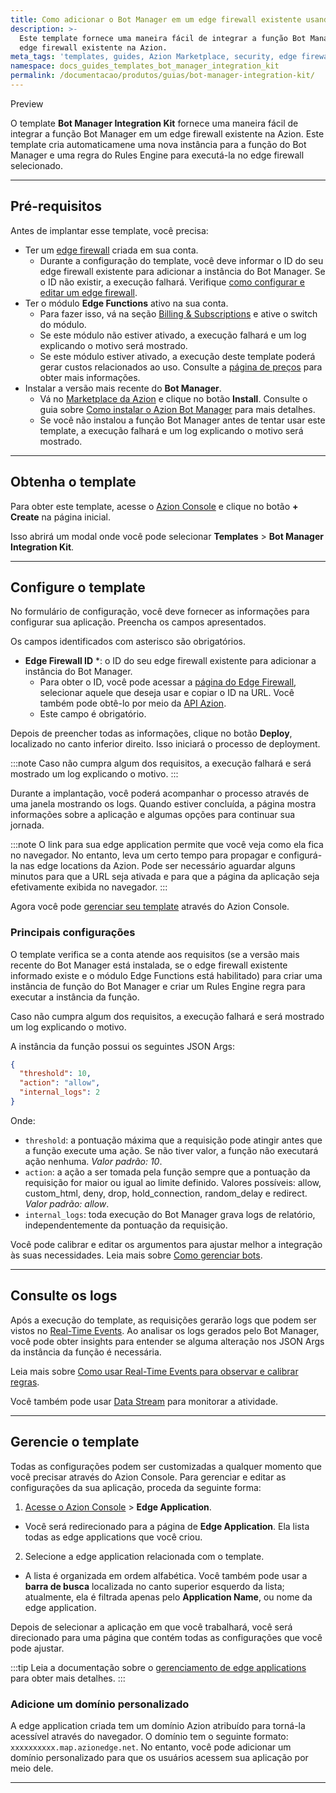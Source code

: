 ```yaml
---
title: Como adicionar o Bot Manager em um edge firewall existente usando um template
description: >-
  Este template fornece uma maneira fácil de integrar a função Bot Manager em um
  edge firewall existente na Azion.
meta_tags: 'templates, guides, Azion Marketplace, security, edge firewall'
namespace: docs_guides_templates_bot_manager_integration_kit
permalink: /documentacao/produtos/guias/bot-manager-integration-kit/
---
```



<Tag severity="info" client:only="vue">
Preview
</Tag>

O template **Bot Manager Integration Kit** fornece uma maneira fácil de integrar a função Bot Manager em um edge firewall existente na Azion. Este template cria automaticamene uma nova instância para a função do Bot Manager e uma regra do Rules Engine para executá-la no edge firewall selecionado.

---

## Pré-requisitos

Antes de implantar esse template, você precisa:

- Ter um [edge firewall](/pt-br/documentacao/produtos/secure/edge-firewall/) criada em sua conta.
    - Durante a configuração do template, você deve informar o ID do seu edge firewall existente para adicionar a instância do Bot Manager. Se o ID não existir, a execução falhará. Verifique [como configurar e editar um edge firewall](/pt-br/documentacao/produtos/secure/proteja-aplicacao/#passo-1-defina-as-configuracoes-principais).
- Ter o módulo **Edge Functions** ativo na sua conta.
    - Para fazer isso, vá na seção [Billing & Subscriptions](https://manager.azion.com/billing-subscriptions/subscriptions?active_tab=subscriptions) e ative o switch do módulo.
    - Se este módulo não estiver ativado, a execução falhará e um log explicando o motivo será mostrado.
    - Se este módulo estiver ativado, a execução deste template poderá gerar custos relacionados ao uso. Consulte a [página de preços](/pt-br/documentacao/produtos/precos/) para obter mais informações.
- Instalar a versão mais recente do **Bot Manager**.
    - Vá no [Marketplace da Azion](https://console.azion.com/marketplace) e clique no botão **Install**. Consulte o guia sobre [Como instalar o Azion Bot Manager](/pt-br/documentacao/produtos/guias/bot-manager/) para mais detalhes.
    - Se você não instalou a função Bot Manager antes de tentar usar este template, a execução falhará e um log explicando o motivo será mostrado.

---

## Obtenha o template

Para obter este template, acesse o [Azion Console](https://console.azion.com) e clique no botão **+ Create** na página inicial.

Isso abrirá um modal onde você pode selecionar **Templates** > **Bot Manager Integration Kit**.

---

## Configure o template

No formulário de configuração, você deve fornecer as informações para configurar sua aplicação. Preencha os campos apresentados.

Os campos identificados com asterisco são obrigatórios.

- **Edge Firewall ID** *: o ID do seu edge firewall existente para adicionar a instância do Bot Manager.
    - Para obter o ID, você pode acessar a [página do Edge Firewall](https://console.azion.com/edge-firewall), selecionar aquele que deseja usar e copiar o ID na URL. Você também pode obtê-lo por meio da [API Azion](https://api.azion.com/#015cb4a3-8fa2-4625-9792-2cc271e184eb).
    - Este campo é obrigatório.

Depois de preencher todas as informações, clique no botão **Deploy**, localizado no canto inferior direito. Isso iniciará o processo de deployment.

:::note
Caso não cumpra algum dos requisitos, a execução falhará e será mostrado um log explicando o motivo.
:::

Durante a implantação, você poderá acompanhar o processo através de uma janela mostrando os logs. Quando estiver concluída, a página mostra informações sobre a aplicação e algumas opções para continuar sua jornada.

:::note
O link para sua edge application permite que você veja como ela fica no navegador. No entanto, leva um certo tempo para propagar e configurá-la nas edge locations da Azion. Pode ser necessário aguardar alguns minutos para que a URL seja ativada e para que a página da aplicação seja efetivamente exibida no navegador.
:::

Agora você pode [gerenciar seu template](#gerencie-o-template) através do Azion Console.

### Principais configurações

O template verifica se a conta atende aos requisitos (se a versão mais recente do Bot Manager está instalada, se o edge firewall existente informado existe e o módulo Edge Functions está habilitado) para criar uma instância de função do Bot Manager e criar um Rules Engine regra para executar a instância da função.

Caso não cumpra algum dos requisitos, a execução falhará e será mostrado um log explicando o motivo.

A instância da função possui os seguintes JSON Args:

```json
{
  "threshold": 10,
  "action": "allow",
  "internal_logs": 2
}
```

Onde:

- `threshold`: a pontuação máxima que a requisição pode atingir antes que a função execute uma ação. Se não tiver valor, a função não executará ação nenhuma. *Valor padrão: 10*.
- `action`: a ação a ser tomada pela função sempre que a pontuação da requisição for maior ou igual ao limite definido. Valores possíveis: allow, custom_html, deny, drop, hold_connection, random_delay e redirect. *Valor padrão: allow*.
- `internal_logs`: toda execução do Bot Manager grava logs de relatório, independentemente da pontuação da requisição.

Você pode calibrar e editar os argumentos para ajustar melhor a integração às suas necessidades. Leia mais sobre [Como gerenciar bots](/pt-br/documentacao/produtos/guias/secure/gerenciar-bots/).

---

## Consulte os logs

Após a execução do template, as requisições gerarão logs que podem ser vistos no [Real-Time Events](/pt-br/documentacao/produtos/observe/real-time-events/). Ao analisar os logs gerados pelo Bot Manager, você pode obter insights para entender se alguma alteração nos JSON Args da instância da função é necessária.

Leia mais sobre [Como usar Real-Time Events para observar e calibrar regras](/pt-br/documentacao/produtos/guias/secure/gerenciar-bots/#usar-real-time-events-para-observar-e-calibrar-regras).

Você também pode usar [Data Stream](/pt-br/documentacao/produtos/observe/data-stream/) para monitorar a atividade.

---

## Gerencie o template

Todas as configurações podem ser customizadas a qualquer momento que você precisar através do Azion Console. Para gerenciar e editar as configurações da sua aplicação, proceda da seguinte forma:

1. [Acesse o Azion Console](https://console.azion.com) > **Edge Application**.
- Você será redirecionado para a página de **Edge Application**. Ela lista todas as edge applications que você criou.
2. Selecione a edge application relacionada com o template.
- A lista é organizada em ordem alfabética. Você também pode usar a **barra de busca** localizada no canto superior esquerdo da lista; atualmente, ela é filtrada apenas pelo **Application Name**, ou nome da edge application.

Depois de selecionar a aplicação em que você trabalhará, você será direcionado para uma página que contém todas as configurações que você pode ajustar.

:::tip
Leia a documentação sobre o [gerenciamento de edge applications](/pt-br/documentacao/produtos/build/edge-application/primeiros-passos/) para obter mais detalhes.
:::

### Adicione um domínio personalizado

A edge application criada tem um domínio Azion atribuído para torná-la acessível através do navegador. O domínio tem o seguinte formato: `xxxxxxxxxx.map.azionedge.net`. No entanto, você pode adicionar um domínio personalizado para que os usuários acessem sua aplicação por meio dele.


<LinkButton link="/pt-br/documentacao/produtos/guias/configurar-dominio/" label="consulte o guia para configurar domínios" severity="secondary" /> 

---

